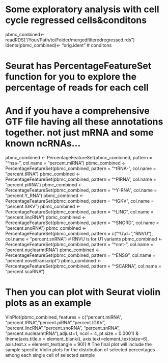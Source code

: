 # Some exploratory analysis with cell cycle regressed cells&conditons
pbmc_combined<-readRDS("/Your/Path/to/Folder/mergedfilteredregressed.rds")
Idents(pbmc_combined)<- "orig.ident" # conditons

# Seurat has PercentageFeatureSet function for you to explore the percentage of reads for each cell
# And if you have a comprehensive GTF file having all these annotations together. not just mRNA and some known ncRNAs...
pbmc_combined <- PercentageFeatureSet(pbmc_combined, pattern = "^hsa-", col.name = "percent.miRNA")
pbmc_combined <- PercentageFeatureSet(pbmc_combined, pattern = "^tRNA-", col.name = "percent.tRNA")
pbmc_combined <- PercentageFeatureSet(pbmc_combined, pattern = "^PIRNA", col.name = "percent.piRNA")
pbmc_combined <- PercentageFeatureSet(pbmc_combined, pattern = "^Y-RNA", col.name = "percent.Y_RNA")
pbmc_combined <- PercentageFeatureSet(pbmc_combined, pattern = "^IGKV", col.name = "percent.IGKV")
pbmc_combined <- PercentageFeatureSet(pbmc_combined, pattern = "^LINC", col.name = "percent.lincRNA")
pbmc_combined <- PercentageFeatureSet(pbmc_combined, pattern = "^SNORD", col.name = "percent.snoRNA")
pbmc_combined <- PercentageFeatureSet(pbmc_combined, pattern = c("^U\\d+","RNVU"), col.name = "percent.snRNA") # RNVU is for U1 variants
pbmc_combined <- PercentageFeatureSet(pbmc_combined, pattern = "^nmt-", col.name = "percent.nuclearmtRNA")
pbmc_combined <- PercentageFeatureSet(pbmc_combined, pattern = "^ENSG", col.name = "percent.noveltranscript")
pbmc_combined <- PercentageFeatureSet(pbmc_combined, pattern = "^SCARNA", col.name = "percent.scaRNA")

# Then you can plot with Seurat violin plots as an example
VlnPlot(pbmc_combined, features = c("percent.miRNA", "percent.tRNA","percent.piRNA","percent.IGKV", "percent.lincRNA","percent.snoRNA", "percent.snRNA", "percent.nuclearmtRNA"),adjust=1, ncol = 4, pt.size = 0.0001) & theme(axis.title.x = element_blank(), axis.text=element_text(size=6), axis.text.x = element_text(angle = 90))
# The final plot will include the sample specific Violin plots for the distribution of selected percentages among each single cell of selected sample
